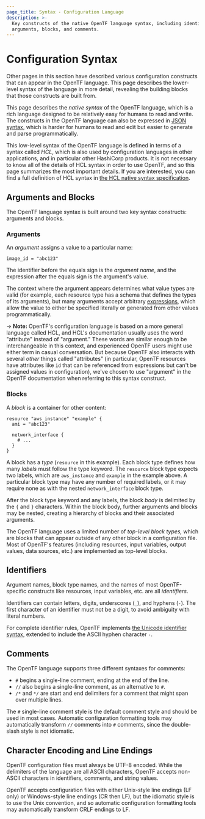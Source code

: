 ```yaml
---
page_title: Syntax - Configuration Language
description: >-
  Key constructs of the native OpenTF language syntax, including identifiers,
  arguments, blocks, and comments.
---
```


# Configuration Syntax

Other pages in this section have described various configuration constructs
that can appear in the OpenTF language. This page describes the lower-level
syntax of the language in more detail, revealing the building blocks that
those constructs are built from.

This page describes the _native syntax_ of the OpenTF language, which is
a rich language designed to be relatively easy for humans to read and write.
The constructs in the OpenTF language can also be expressed in
[JSON syntax](/opentf/language/syntax/json), which is harder for humans
to read and edit but easier to generate and parse programmatically.

This low-level syntax of the OpenTF language is defined in terms of a
syntax called _HCL_, which is also used by configuration languages in
other applications, and in particular other HashiCorp products.
It is not necessary to know all of the details of HCL syntax in
order to use OpenTF, and so this page summarizes the most important
details. If you are interested, you can find a full definition of HCL
syntax in
[the HCL native syntax specification](https://github.com/hashicorp/hcl/blob/main/hclsyntax/spec.md).

## Arguments and Blocks

The OpenTF language syntax is built around two key syntax constructs:
arguments and blocks.

### Arguments

An _argument_ assigns a value to a particular name:

```hcl
image_id = "abc123"
```

The identifier before the equals sign is the _argument name_, and the expression
after the equals sign is the argument's value.

The context where the argument appears determines what value types are valid
(for example, each resource type has a schema that defines the types of its
arguments), but many arguments accept arbitrary
[expressions](/opentf/language/expressions), which allow the value to
either be specified literally or generated from other values programmatically.

-> **Note:** OpenTF's configuration language is based on a more general
language called HCL, and HCL's documentation usually uses the word "attribute"
instead of "argument." These words are similar enough to be interchangeable in
this context, and experienced OpenTF users might use either term in casual
conversation. But because OpenTF also interacts with several _other_ things
called "attributes" (in particular, OpenTF resources have attributes like
`id` that can be referenced from expressions but can't be assigned values in
configuration), we've chosen to use "argument" in the OpenTF documentation
when referring to this syntax construct.

### Blocks

A _block_ is a container for other content:

```hcl
resource "aws_instance" "example" {
  ami = "abc123"

  network_interface {
    # ...
  }
}
```

A block has a _type_ (`resource` in this example). Each block type defines
how many _labels_ must follow the type keyword. The `resource` block type
expects two labels, which are `aws_instance` and `example` in the example above.
A particular block type may have any number of required labels, or it may
require none as with the nested `network_interface` block type.

After the block type keyword and any labels, the block _body_ is delimited
by the `{` and `}` characters. Within the block body, further arguments
and blocks may be nested, creating a hierarchy of blocks and their associated
arguments.

The OpenTF language uses a limited number of _top-level block types,_ which
are blocks that can appear outside of any other block in a configuration file.
Most of OpenTF's features (including resources, input variables, output
values, data sources, etc.) are implemented as top-level blocks.

## Identifiers

Argument names, block type names, and the names of most OpenTF-specific
constructs like resources, input variables, etc. are all _identifiers_.

Identifiers can contain letters, digits, underscores (`_`), and hyphens (`-`).
The first character of an identifier must not be a digit, to avoid ambiguity
with literal numbers.

For complete identifier rules, OpenTF implements
[the Unicode identifier syntax](http://unicode.org/reports/tr31/), extended to
include the ASCII hyphen character `-`.

## Comments

The OpenTF language supports three different syntaxes for comments:

* `#` begins a single-line comment, ending at the end of the line.
* `//` also begins a single-line comment, as an alternative to `#`.
* `/*` and `*/` are start and end delimiters for a comment that might span
  over multiple lines.

The `#` single-line comment style is the default comment style and should be
used in most cases. Automatic configuration formatting tools may automatically
transform `//` comments into `#` comments, since the double-slash style is
not idiomatic.

## Character Encoding and Line Endings

OpenTF configuration files must always be UTF-8 encoded. While the
delimiters of the language are all ASCII characters, OpenTF accepts
non-ASCII characters in identifiers, comments, and string values.

OpenTF accepts configuration files with either Unix-style line endings
(LF only) or Windows-style line endings (CR then LF), but the idiomatic style
is to use the Unix convention, and so automatic configuration formatting tools
may automatically transform CRLF endings to LF.
